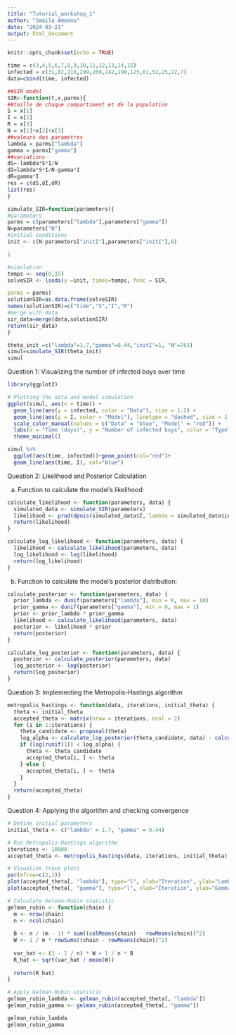 ---
title: "Tutorial_workshop_1"
author: "Smaila Amoanu"
date: "2024-03-21"
output: html_document
---

```{r setup, include=FALSE}
knitr::opts_chunk$set(echo = TRUE)
```


```{r}
time = c(3,4,5,6,7,8,9,10,11,12,13,14,15)
infected = c(31,82,216,299,269,242,190,125,81,52,25,22,7)
data=cbind(time, infected)
```

```{r}
##SIR model
SIR<-function(t,x,parms){
##taille de chaque compartiment et de la population
S = x[1]
I = x[2]
R = x[3]
N = x[1]+x[2]+x[3]
##valeurs des parametres
lambda = parms["lambda"]
gamma = parms["gamma"]
##variations
dS=-lambda*S*I/N
dI=lambda*S*I/N-gamma*I
dR=gamma*I
res = c(dS,dI,dR)
list(res)
}
```


```{r}
simulate_SIR=function(parameters){
#parameters
parms = c(parameters["lambda"],parameters["gamma"])
N=parameters["N"]
#initial conditions
init <- c(N-parameters["initI"],parameters["initI"],0)

1

#simulation
temps <- seq(0,15)
solveSIR <- lsoda(y =init, times=temps, func = SIR,

parms = parms)
solutionSIR=as.data.frame(solveSIR)
names(solutionSIR)=c("time","S","I","R")
#merge with data
sir_data=merge(data,solutionSIR)
return(sir_data)
}
```


```{r}
theta_init =c("lambda"=1.7,"gamma"=0.44,"initI"=1, "N"=763)
simul=simulate_SIR(theta_init)
simul
```


Question 1: Visualizing the number of infected boys over time

```{r}
library(ggplot2)

# Plotting the data and model simulation
ggplot(simul, aes(x = time)) +
  geom_line(aes(y = infected, color = "Data"), size = 1.2) +
  geom_line(aes(y = I, color = "Model"), linetype = "dashed", size = 1.2) +
  scale_color_manual(values = c("Data" = "blue", "Model" = "red")) +
  labs(x = "Time (days)", y = "Number of infected boys", color = "Type") +
  theme_minimal()

```

```{r}
simul %>% 
  ggplot(aes(time, infected))+geom_point(col="red")+
  geom_line(aes(time, I), col="blue")
```







Question 2: Likelihood and Posterior Calculation

a) Function to calculate the model's likelihood:

```{r}
calculate_likelihood <- function(parameters, data) {
  simulated_data <- simulate_SIR(parameters)
  likelihood <- prod(dpois(simulated_data$I, lambda = simulated_data$infected))
  return(likelihood)
}

calculate_log_likelihood <- function(parameters, data) {
  likelihood <- calculate_likelihood(parameters, data)
  log_likelihood <- log(likelihood)
  return(log_likelihood)
}

```

b) Function to calculate the model's posterior distribution:

```{r}
calculate_posterior <- function(parameters, data) {
  prior_lambda <- dunif(parameters["lambda"], min = 0, max = 10)
  prior_gamma <- dunif(parameters["gamma"], min = 0, max = 1)
  prior <- prior_lambda * prior_gamma
  likelihood <- calculate_likelihood(parameters, data)
  posterior <- likelihood * prior
  return(posterior)
}

calculate_log_posterior <- function(parameters, data) {
  posterior <- calculate_posterior(parameters, data)
  log_posterior <- log(posterior)
  return(log_posterior)
}

```

Question 3: Implementing the Metropolis-Hastings algorithm
```{r}
metropolis_hastings <- function(data, iterations, initial_theta) {
  theta <- initial_theta
  accepted_theta <- matrix(nrow = iterations, ncol = 2)
  for (i in 1:iterations) {
    theta_candidate <- proposal(theta)
    log_alpha <- calculate_log_posterior(theta_candidate, data) - calculate_log_posterior(theta, data)
    if (log(runif(1)) < log_alpha) {
      theta <- theta_candidate
      accepted_theta[i, ] <- theta
    } else {
      accepted_theta[i, ] <- theta
    }
  }
  return(accepted_theta)
}

```


Question 4: Applying the algorithm and checking convergence

```{r}
# Define initial parameters
initial_theta <- c("lambda" = 1.7, "gamma" = 0.44)

# Run Metropolis-Hastings algorithm
iterations <- 10000
accepted_theta <- metropolis_hastings(data, iterations, initial_theta)

# Visualize trace plots
par(mfrow=c(2,1))
plot(accepted_theta[, "lambda"], type="l", xlab="Iteration", ylab="Lambda", main="Trace Plot for Lambda")
plot(accepted_theta[, "gamma"], type="l", xlab="Iteration", ylab="Gamma", main="Trace Plot for Gamma")

# Calculate Gelman-Rubin statistic
gelman_rubin <- function(chain) {
  m <- nrow(chain)
  n <- ncol(chain)
  
  B <- n / (m - 1) * sum((colMeans(chain) - rowMeans(chain))^2)
  W <- 1 / m * rowSums((chain - rowMeans(chain))^2)
  
  var_hat <- (1 - 1 / n) * W + 1 / n * B
  R_hat <- sqrt(var_hat / mean(W))
  
  return(R_hat)
}

# Apply Gelman-Rubin statistic
gelman_rubin_lambda <- gelman_rubin(accepted_theta[, "lambda"])
gelman_rubin_gamma <- gelman_rubin(accepted_theta[, "gamma"])

gelman_rubin_lambda
gelman_rubin_gamma

```





